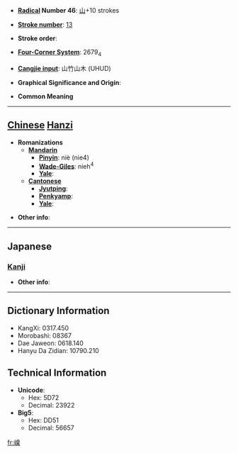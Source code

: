 * '''[[Wiktionary:Chinese radical index| Radical]] Number 46''': [[Wiktionary:Chinese radical index 山|山]]+10 strokes

* '''[[Wiktionary:Chinese total strokes index|Stroke number]]''': [[Wiktionary:Chinese total strokes index 13|13]]

* '''Stroke order''': 

* '''[[Wiktionary:Chinese four corner index|Four-Corner System]]''': 2679<sub>4</sub>

* '''[[Wiktionary:Chinese Cangjie index|Cangjie input]]''': 山竹山木 (UHUD)

* '''Graphical Significance and Origin''': 

* '''Common Meaning'''

----

== [[Chinese]] [[Hanzi]] ==

* '''Romanizations'''
** '''[[Mandarin]]'''
*** '''[[Pinyin]]''': niè (nie4)
*** '''[[Wade-Giles]]''': nieh<sup>4</sup>
*** '''[[Yale]]''': 
** '''[[Cantonese]]'''
*** '''[[Jyutping]]''':
*** '''[[Penkyamp]]''': 
*** '''[[Yale]]''': 

* '''Other info''': 

----

==Japanese==
===[[Kanji]]===
{{kanji|on readings=[[げつ]] (getsu), [[げち]] (gechi)|kun readings=}}

* '''Other info''':  

----

== Dictionary Information ==

* KangXi: 0317.450
* Morobashi: 08367
* Dae Jaweon: 0618.140
* Hanyu Da Zidian: 10790.210

== Technical Information ==

* '''Unicode''':
** Hex: 5D72
** Decimal: 23922
* '''Big5''':
** Hex: DD51
** Decimal: 56657

[[fr:嵲]]